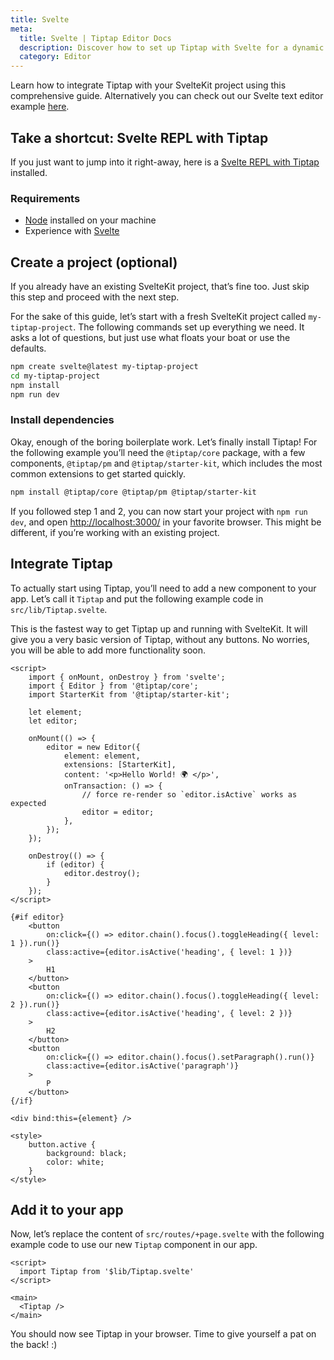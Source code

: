 ```yaml
---
title: Svelte
meta:
  title: Svelte | Tiptap Editor Docs
  description: Discover how to set up Tiptap with Svelte for a dynamic rich text editing experience. Follow our detailed guide in our docs!
  category: Editor
---
```


Learn how to integrate Tiptap with your SvelteKit project using this comprehensive guide. Alternatively you can check out our Svelte text editor example [here](/examples/basics/default-text-editor).

## Take a shortcut: Svelte REPL with Tiptap

If you just want to jump into it right-away, here is a [Svelte REPL with Tiptap](https://svelte.dev/repl/798f1b81b9184780aca18d9a005487d2?version=3.31.2) installed.

### Requirements

- [Node](https://nodejs.org/en/download/) installed on your machine
- Experience with [Svelte](https://svelte.dev/docs#getting-started)

## Create a project (optional)

If you already have an existing SvelteKit project, that’s fine too. Just skip this step and proceed with the next step.

For the sake of this guide, let’s start with a fresh SvelteKit project called `my-tiptap-project`. The following commands set up everything we need. It asks a lot of questions, but just use what floats your boat or use the defaults.

```bash
npm create svelte@latest my-tiptap-project
cd my-tiptap-project
npm install
npm run dev
```

### Install dependencies

Okay, enough of the boring boilerplate work. Let’s finally install Tiptap! For the following example you’ll need the `@tiptap/core` package, with a few components, `@tiptap/pm` and `@tiptap/starter-kit`, which includes the most common extensions to get started quickly.

```bash
npm install @tiptap/core @tiptap/pm @tiptap/starter-kit
```

If you followed step 1 and 2, you can now start your project with `npm run dev`, and open [http://localhost:3000/](http://localhost:3000/) in your favorite browser. This might be different, if you’re working with an existing project.

## Integrate Tiptap

To actually start using Tiptap, you’ll need to add a new component to your app. Let’s call it `Tiptap` and put the following example code in `src/lib/Tiptap.svelte`.

This is the fastest way to get Tiptap up and running with SvelteKit. It will give you a very basic version of Tiptap, without any buttons. No worries, you will be able to add more functionality soon.

```svelte
<script>
	import { onMount, onDestroy } from 'svelte';
	import { Editor } from '@tiptap/core';
	import StarterKit from '@tiptap/starter-kit';

	let element;
	let editor;

	onMount(() => {
		editor = new Editor({
			element: element,
			extensions: [StarterKit],
			content: '<p>Hello World! 🌍️ </p>',
			onTransaction: () => {
				// force re-render so `editor.isActive` works as expected
				editor = editor;
			},
		});
	});

	onDestroy(() => {
		if (editor) {
			editor.destroy();
		}
	});
</script>

{#if editor}
	<button
		on:click={() => editor.chain().focus().toggleHeading({ level: 1 }).run()}
		class:active={editor.isActive('heading', { level: 1 })}
	>
		H1
	</button>
	<button
		on:click={() => editor.chain().focus().toggleHeading({ level: 2 }).run()}
		class:active={editor.isActive('heading', { level: 2 })}
	>
		H2
	</button>
	<button
		on:click={() => editor.chain().focus().setParagraph().run()}
		class:active={editor.isActive('paragraph')}
	>
		P
	</button>
{/if}

<div bind:this={element} />

<style>
	button.active {
		background: black;
		color: white;
	}
</style>
```

## Add it to your app

Now, let’s replace the content of `src/routes/+page.svelte` with the following example code to use our new `Tiptap` component in our app.

```svelte
<script>
  import Tiptap from '$lib/Tiptap.svelte'
</script>

<main>
  <Tiptap />
</main>
```

You should now see Tiptap in your browser. Time to give yourself a pat on the back! :)
